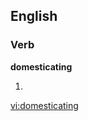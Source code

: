 
==English==

===Verb===
'''domesticating'''

# {{present participle of|[[domesticate]]}}

[[vi:domesticating]]